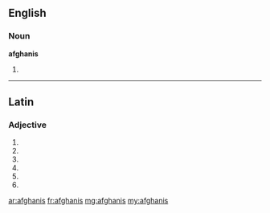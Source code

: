 ==English==

===Noun===
'''afghanis'''

# {{plural of|afghani}}

----

==Latin==

===Adjective===
{{la-adj-form|afghanīs}}

# {{inflection of|afghanus|afghanus|dat|m|p|lang=la}}
# {{inflection of|afghanus|afghanus|dat|f|p|lang=la}}
# {{inflection of|afghanus|afghanus|dat|n|p|lang=la}}
# {{inflection of|afghanus|afghanus|abl|m|p|lang=la}}
# {{inflection of|afghanus|afghanus|abl|n|p|lang=la}}
# {{inflection of|afghanus|afghanus|abl|f|p|lang=la}}

[[ar:afghanis]]
[[fr:afghanis]]
[[mg:afghanis]]
[[my:afghanis]]